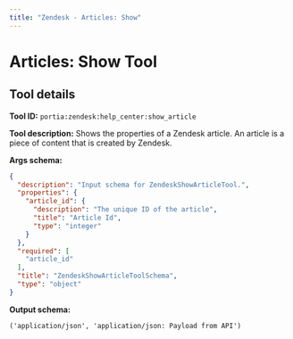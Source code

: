 ```yaml
---
title: "Zendesk - Articles: Show"
---
```

<!-- WARNING: This file is auto-generated by generate_tool_docs.py. Do not edit manually. -->


# Articles: Show Tool

<Intro />

## Tool details
**Tool ID:** `portia:zendesk:help_center:show_article`

**Tool description:** Shows the properties of a Zendesk article. An article is a piece of content that is created by Zendesk.

**Args schema:**
```json
{
  "description": "Input schema for ZendeskShowArticleTool.",
  "properties": {
    "article_id": {
      "description": "The unique ID of the article",
      "title": "Article Id",
      "type": "integer"
    }
  },
  "required": [
    "article_id"
  ],
  "title": "ZendeskShowArticleToolSchema",
  "type": "object"
}
```

**Output schema:**
```
('application/json', 'application/json: Payload from API')
```
